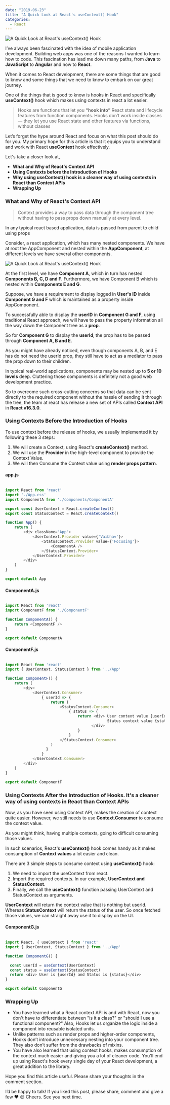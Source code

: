 ```yaml
---
date: "2019-06-23"
title: "A Quick Look at React's useContext() Hook"
categories:
  - React
---
```

![A Quick Look at React's useContext() Hook](./Intro_Picture.png)


I’ve always been fascinated with the idea of mobile application development. Building web apps was one of the reasons I wanted to learn how to code. 
This fascination has lead me down many paths, from **Java** to **JavaScript** to **Angular** and now to **React**.

When it comes to React development, there are some things that are good to know and some things that we need to know to embark on our great journey. 

One of the things that is good to know is hooks in React and specifically **useContext()** hook which makes using contexts in react a lot easier.

> Hooks are functions that let you **“hook into”** React state and lifecycle features from function components. Hooks don’t work inside classes — they let you use React state and other features via functions, without classes

Let’s forget the hype around React and focus on what this post should do for you. My primary hope for this article is that it equips you to understand and work with React 
**useContext** hook effectively.

Let's take a closer look at,
  - **What and Why of React's Context API**
  - **Using Contexts before the Introduction of Hooks**
  - **Why using useContext() hook is a cleaner way of using contexts in React than Context APIs**
  - **Wrapping Up**

### What and Why of React's Context API

> Context provides a way to pass data through the component tree without having to pass props down manually at every level.

In any typical react based application, data is passed from parent to child using props

Consider, a react application, which has many nested components. We have at root the AppComponent and nested within the **AppComponent**, at different levels we have several other components.

![A Quick Look at React's useContext() Hook](./Component_Diagram.png)

At the first level, we have **Component A**, which in turn has nested **Components B, C, D and F**. Furthermore, we have Component B which is nested within **Components E 
and G**.

Suppose, we have a requirement to display logged in **User's ID** inside **Component G and F** which is maintained as a property inside AppComponent.

To successfully able to display the **userID** in **Component G and F**, using traditional React approach, we will have to pass the property information all the way down 
the Component tree as a **prop**.

So for **Component G** to display the **userId**, the prop has to be passed through **Component A, B and E**.

As you might have already noticed, even though components A, B, and E has do not need the userId prop, they still have to act as a mediator to pass the prop down to their children.

In typical real-world applications, components may be nested up to **5 or 10 levels** deep. Cluttering those components is definitely not a good web development practice.

So to overcome such cross-cutting concerns so that data can be sent directly to the required component without the hassle of sending it through the tree, the team at react has release a new set of APIs called **Context API** in **React v16.3.0**.

### Using Contexts Before the Introduction of Hooks

To use context before the release of hooks, we usually implemented it by following these 3 steps:

1. We will create a Context, using React's **createContext()** method.
2. We will use the **Provider** in the high-level component to provide the Context Value.
3. We will then Consume the Context value using **render props pattern**.

#### app.js

```javascript

import React from 'react'
import './App.css'
import ComponentA from './components/ComponentA'

export const UserContext = React.createContext()
export const StatusContext = React.createContext()

function App() {
    return (
        <div className="App">
            <UserContext.Provider value={'Vaibhav'}>
                <StatusContext.Provider value={'Focusing'}>
                    <ComponentA />
                </StatusContext.Provider>
            </UserContext.Provider>
        </div>
    )
}

export default App

```

#### ComponentA.js

```javascript

import React from 'react'
import ComponentF from './ComponentF'

function ComponentA() {
    return <ComponentF />
}

export default ComponentA


```

#### ComponentF.js

```javascript

import React from 'react'
import { UserContext, StatusContext } from '../App'

function ComponentF() {
    return (
        <div>
            <UserContext.Consumer>
                { userId => {
                    return (
                        <StatusContext.Consumer>
                            { status => {
								return <div> User context value {userId}, 
											 Status context value {status}
									  </div>
								}
                            }
                        </StatusContext.Consumer>
                    )
                  }
                }
            </UserContext.Consumer>
        </div>
    )
}

export default ComponentF

```

### Using Contexts After the Introduction of Hooks. It's a cleaner way of using contexts in React than Context APIs

Now, as you have seen using Context API, makes the creation of context quite easier. However, we still needs to use **Context.Consumer** to consume the context value.

As you might think, having multiple contexts, going to difficult consuming those values.

In such scenarios, React's **useContext()** hook comes handy as it makes consumption of **Context values** a lot easier and clean.

There are 3 simple steps to consume context using **useContext()** hook:

1. We need to import the useContext from react.
2. Import the required contexts. In our example, **UserContext and StatusContext**.
3. Finally, we call the **useContext()** function passing UserContext and StatusContext as arguments.

**UserContext** will return the context value that is nothing but userId. Whereas **StatusContext** will return the status of the user. So once fetched those values, we can straight away use it to display on the UI.

#### ComponentG.js

```javascript

import React, { useContext } from 'react'
import { UserContext, StatusContext } from '../App'

function ComponentG() {

  const userId = useContext(UserContext)
  const status = useContext(StatusContext)
  return <div> User is {userId} and Status is {status}</div>
}

export default ComponentG

```

### Wrapping Up

  - You have learned what a React context API is and with React, now you don't have to differentiate between "is it a class?" 
    or "should I use a functional component?" Also, Hooks let us organize the logic inside a component into reusable isolated units.
  - Unlike patterns such as render props and higher-order components, Hooks don’t introduce unnecessary nesting into your component tree. They also don’t suffer from the drawbacks of mixins.
  - You have also learned that using context hooks, makes consumption of the context much easier and giving you a lot of cleaner code. You'll end up using React's hook every single day of your React development, a great addition to the library.

Hope you find this article useful. Please share your thoughts in the comment section.

I’d be happy to talk! If you liked this post, please share, comment and give a few ❤️ 😊 Cheers. See you next time.